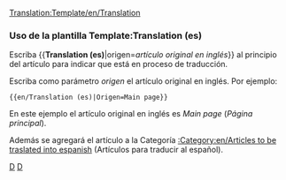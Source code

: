 <noinclude>[[Translation:Template/en/Translation]]</noinclude>{{en/Ambox| type  = notice
| image = en/Wiki letter.png
| text  = Este artículo está siendo traducido del inglés. Puedes colaborar ayudando a su [{{SERVER}}{{localurl:{{NAMESPACE}}:{{PAGENAME}}|action=edit}} redacción].
<p>Use el [[en/Wiki/Manual of Style|Manual de Estilo]] para una correcta edición.
Recuerde quitar esta plantilla una vez que el artículo haya sido correctamente traducido.</p>
<p><strong>Artículo original en inglés:</strong> <includeonly>[{{SERVER}}{{localurl:{{NAMESPACE}}:{{{origen}}}|action=view}} {{{origen}}}]</includeonly></p>
}}
<includeonly>{{{3|[[Category:en/Articles to be traslated into espanish]]}}}</includeonly>
<noinclude>
===Uso de la plantilla Template:Translation (es)===
Escriba <nowiki>{{</nowiki>'''Translation (es)'''|origen=''artículo original en inglés''<nowiki>}}</nowiki> al principio del artículo para indicar que está en proceso de traducción.
<p>Escriba como parámetro ''origen'' el artículo original en inglés. Por ejemplo:</p>
<pre>{{en/Translation (es)|Origen=Main page}}</pre>
En este ejemplo el artículo original en inglés es ''Main page'' (''Página principal'').
<p>Además se agregará el artículo a la Categoría [[:Category:en/Articles to be traslated into espanish]] (Artículos para traducir al español).</p>

[[Category:en/Templates|D]][[Category:en/Message boxes|D]]</noinclude>